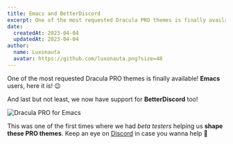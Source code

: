 ```yaml
---
title: Emacs and BetterDiscord
excerpt: One of the most requested Dracula PRO themes is finally available! Emacs users, here it is! 😉
date:
  createdAt: 2023-04-04
  updatedAt: 2023-04-04
author:
  name: Luxonauta
  avatar: https://github.com/luxonauta.png?size=48
---
```


One of the most requested Dracula PRO themes is finally available! **Emacs** users, here it is! 😉

And last but not least, we now have support for **BetterDiscord** too!

![Dracula PRO for Emacs](/images/logs/emacs-and-betterdiscord-a.png)

This was one of the first times where we had _beta testers_ helping us **shape these PRO themes**. Keep an eye on [Discord](https://draculatheme.com/discord-invite) in case you wanna help 💖

